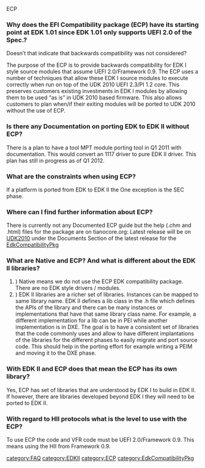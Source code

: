 ECP

===Why does the EFI Compatibility package (ECP) have its starting point at EDK 1.01 since EDK 1.01 only supports UEFI 2.0 of the Spec.? ===
Doesn’t that indicate that backwards compatibility was not considered?

The purpose of the ECP is to provide backwards compatibility for EDK I style source modules that assume UEFI 2.0/Framework 0.9. The ECP uses a number of techniques that allow these EDK I source modules to execute correctly when run on top of the UDK 2010 UEFI 2.3/PI 1.2 core. This preserves customers existing investments in EDK I modules by allowing them to be used “as is” in UDK 2010 based firmware. This also allows customers to plan when/if their exiting modules will be ported to UDK 2010 without the use of ECP.

===Is there any Documentation on porting EDK to EDK II without ECP?=== 
There is a plan to have a tool MPT module porting tool in Q1 2011 with documentation. This would convert an 1117 driver to pure EDK II driver.
This plan has still in progress as of Q1 2012.

===What are the constraints when using ECP?=== 
If a platform is ported from EDK to EDK II the One exception is the SEC phase.


===Where can I find further information about ECP?=== 
There is currently not any Documented ECP guide but the help (.chm and .html) files for the package are on tianocore.org: 
Latest release will be on [[UDK2010]] under the Documents Section of the latest release for the [[EdkCompatibilityPkg]]

===What are Native and ECP?  And what is different about the EDK II libraries?===
#) Native means we do not use the ECP EDK compatibility package. There are no EDK style drivers / modules.
#) EDK II libraries are a richer set of libraries. Instances can be mapped to same library name.  EDK II defines a lib class in the .h file which defines the APIs of the library and there can be many instances or implementations that have that same library class name. For example, a different implementation for a lib can be in PEI while another implementation is in DXE. The goal is to have a consistent set of libraries that the code commonly uses and allow to have different implantations of the libraries for the different phases to easily migrate and port source code. This should help in the porting effort for example writing a PEIM and moving it to the DXE phase.

===With EDK II and ECP does that mean the ECP has its own library?===
Yes, ECP has set of libraries that are understood by EDK I to build in EDK II. If however, there are libraries developed beyond EDK I they will need to be ported to EDK II.

===With regard to HII protocols what is the level to use with the ECP?===
To use ECP the code and VFR code must be UEFI 2.0/Framework 0.9. This means using the HII from Framework 0.9.
 
[[category:FAQ]]
[[category:EDKII]]
[[category:ECP]]
[[category:EdkCompatibilityPkg]]